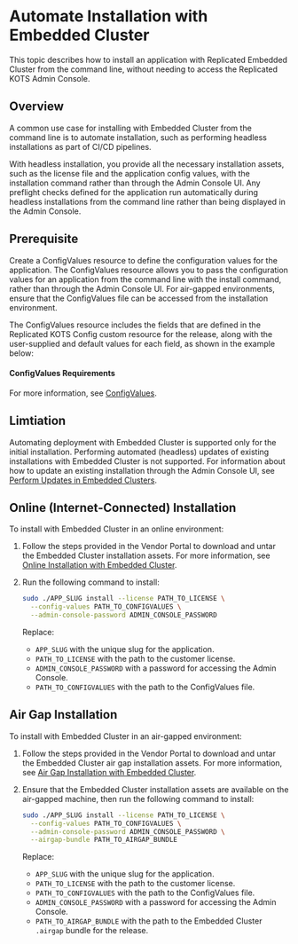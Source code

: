 
# Automate Installation with Embedded Cluster

This topic describes how to install an application with Replicated Embedded Cluster from the command line, without needing to access the Replicated KOTS Admin Console.

## Overview

A common use case for installing with Embedded Cluster from the command line is to automate installation, such as performing headless installations as part of CI/CD pipelines.

With headless installation, you provide all the necessary installation assets, such as the license file and the application config values, with the installation command rather than through the Admin Console UI. Any preflight checks defined for the application run automatically during headless installations from the command line rather than being displayed in the Admin Console.

## Prerequisite

Create a ConfigValues resource to define the configuration values for the application. The ConfigValues resource allows you to pass the configuration values for an application from the command line with the install command, rather than through the Admin Console UI. For air-gapped environments, ensure that the ConfigValues file can be accessed from the installation environment. 

The ConfigValues resource includes the fields that are defined in the Replicated KOTS Config custom resource for the release, along with the user-supplied and default values for each field, as shown in the example below:

<ConfigValuesExample/>

#### ConfigValues Requirements

<ConfigValuesRequirements/>

For more information, see [ConfigValues](/reference/custom-resource-configvalues).

## Limtiation

Automating deployment with Embedded Cluster is supported only for the initial installation. Performing automated (headless) updates of existing installations with Embedded Cluster is not supported. For information about how to update an existing installation through the Admin Console UI, see [Perform Updates in Embedded Clusters](/enterprise/updating-embedded).

## Online (Internet-Connected) Installation

To install with Embedded Cluster in an online environment:

1. Follow the steps provided in the Vendor Portal to download and untar the Embedded Cluster installation assets. For more information, see [Online Installation with Embedded Cluster](/enterprise/installing-embedded).

1. Run the following command to install:

    ```bash
    sudo ./APP_SLUG install --license PATH_TO_LICENSE \
      --config-values PATH_TO_CONFIGVALUES \
      --admin-console-password ADMIN_CONSOLE_PASSWORD
    ```

    Replace:
    * `APP_SLUG` with the unique slug for the application.
    * `PATH_TO_LICENSE` with the path to the customer license.
    * `ADMIN_CONSOLE_PASSWORD` with a password for accessing the Admin Console.
    * `PATH_TO_CONFIGVALUES` with the path to the ConfigValues file.

## Air Gap Installation

To install with Embedded Cluster in an air-gapped environment:

1. Follow the steps provided in the Vendor Portal to download and untar the Embedded Cluster air gap installation assets. For more information, see [Air Gap Installation with Embedded Cluster](/enterprise/installing-embedded-air-gap).

1. Ensure that the Embedded Cluster installation assets are available on the air-gapped machine, then run the following command to install:

    ```bash
    sudo ./APP_SLUG install --license PATH_TO_LICENSE \
      --config-values PATH_TO_CONFIGVALUES \
      --admin-console-password ADMIN_CONSOLE_PASSWORD \
      --airgap-bundle PATH_TO_AIRGAP_BUNDLE
    ```

    Replace:
    * `APP_SLUG` with the unique slug for the application.
    * `PATH_TO_LICENSE` with the path to the customer license.
    * `PATH_TO_CONFIGVALUES` with the path to the ConfigValues file.
    * `ADMIN_CONSOLE_PASSWORD` with a password for accessing the Admin Console.
    * `PATH_TO_AIRGAP_BUNDLE` with the path to the Embedded Cluster `.airgap` bundle for the release.
